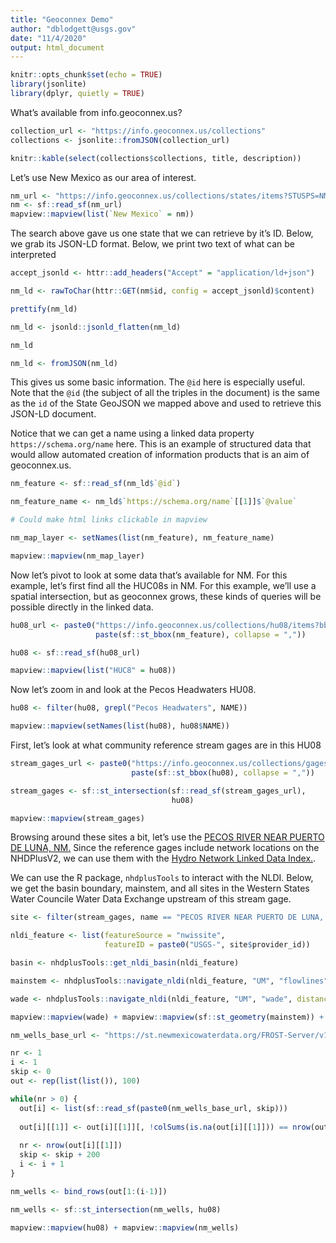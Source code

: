 ```yaml
---
title: "Geoconnex Demo"
author: "dblodgett@usgs.gov"
date: "11/4/2020"
output: html_document
---
```


```r
knitr::opts_chunk$set(echo = TRUE)
library(jsonlite)
library(dplyr, quietly = TRUE)
```

What's available from info.geoconnex.us?
```r
collection_url <- "https://info.geoconnex.us/collections"
collections <- jsonlite::fromJSON(collection_url)

knitr::kable(select(collections$collections, title, description))
```

Let's use New Mexico as our area of interest.

```r
nm_url <- "https://info.geoconnex.us/collections/states/items?STUSPS=NM"
nm <- sf::read_sf(nm_url)
mapview::mapview(list(`New Mexico` = nm))
```

The search above gave us one state that we can retrieve by it's ID. Below, we grab its JSON-LD format. Below, we print two text of what can be interpreted 

```r
accept_jsonld <- httr::add_headers("Accept" = "application/ld+json")

nm_ld <- rawToChar(httr::GET(nm$id, config = accept_jsonld)$content)

prettify(nm_ld)

nm_ld <- jsonld::jsonld_flatten(nm_ld)

nm_ld

nm_ld <- fromJSON(nm_ld)
```

This gives us some basic information. The `@id` here is especially useful. Note that the `@id` (the subject of all the triples in the document) is the same as the `id` of the State GeoJSON we mapped above and used to retrieve this JSON-LD document. 

Notice that we can get a name using a linked data property `https://schema.org/name` here. This is an example of structured data that would allow automated creation of information products that is an aim of geoconnex.us.

```r

nm_feature <- sf::read_sf(nm_ld$`@id`)

nm_feature_name <- nm_ld$`https://schema.org/name`[[1]]$`@value`

# Could make html links clickable in mapview

nm_map_layer <- setNames(list(nm_feature), nm_feature_name)

mapview::mapview(nm_map_layer)

```

Now let's pivot to look at some data that's available for NM. For this example, let's first find all the HUC08s in NM. For this example, we'll use a spatial intersection, but as geoconnex grows, these kinds of queries will be possible directly in the linked data.

```r

hu08_url <- paste0("https://info.geoconnex.us/collections/hu08/items?bbox=",
                   paste(sf::st_bbox(nm_feature), collapse = ","))

hu08 <- sf::read_sf(hu08_url)

mapview::mapview(list("HUC8" = hu08))

```
Now let's zoom in and look at the Pecos Headwaters HU08.

```r

hu08 <- filter(hu08, grepl("Pecos Headwaters", NAME))

mapview::mapview(setNames(list(hu08), hu08$NAME))

```

First, let's look at what community reference stream gages are in this HU08

```r

stream_gages_url <- paste0("https://info.geoconnex.us/collections/gages/items?bbox=",
                           paste(sf::st_bbox(hu08), collapse = ","))

stream_gages <- sf::st_intersection(sf::read_sf(stream_gages_url),
                                    hu08)

mapview::mapview(stream_gages)

```

Browsing around these sites a bit, let's use the [PECOS RIVER NEAR PUERTO DE LUNA, NM.](https://waterdata.usgs.gov/monitoring-location/08383500/) Since the reference gages include network locations on the NHDPlusV2, we can use them with the [Hydro Network Linked Data Index.](https://waterdata.usgs.gov/blog/nldi-intro/). 

We can use the R package, `nhdplusTools` to interact with the NLDI. Below, we get the basin boundary, mainstem, and all sites in the Western States Water Councile Water Data Exchange upstream of this stream gage.

```r
site <- filter(stream_gages, name == "PECOS RIVER NEAR PUERTO DE LUNA, NM")

nldi_feature <- list(featureSource = "nwissite", 
                     featureID = paste0("USGS-", site$provider_id))

basin <- nhdplusTools::get_nldi_basin(nldi_feature)

mainstem <- nhdplusTools::navigate_nldi(nldi_feature, "UM", "flowlines", distance_km = 500)

wade <- nhdplusTools::navigate_nldi(nldi_feature, "UM", "wade", distance_km = 500)

mapview::mapview(wade) + mapview::mapview(sf::st_geometry(mainstem)) + mapview::mapview(hu08)
```

```r
nm_wells_base_url <- "https://st.newmexicowaterdata.org/FROST-Server/v1.1/Locations?$resultFormat=GeoJSON&$skip="

nr <- 1
i <- 1
skip <- 0
out <- rep(list(list()), 100)

while(nr > 0) {
  out[i] <- list(sf::read_sf(paste0(nm_wells_base_url, skip)))
  
  out[i][[1]] <- out[i][[1]][, !colSums(is.na(out[i][[1]])) == nrow(out[i][[1]])]
  
  nr <- nrow(out[i][[1]])
  skip <- skip + 200
  i <- i + 1
}

nm_wells <- bind_rows(out[1:(i-1)])

nm_wells <- sf::st_intersection(nm_wells, hu08)

mapview::mapview(hu08) + mapview::mapview(nm_wells)
```
